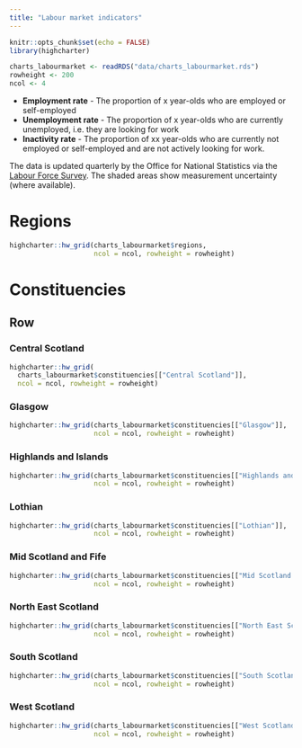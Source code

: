 ```yaml
---
title: "Labour market indicators"
---
```

  
```r
knitr::opts_chunk$set(echo = FALSE)
library(highcharter)
```

```r
charts_labourmarket <- readRDS("data/charts_labourmarket.rds")
rowheight <- 200
ncol <- 4
```

- **Employment rate** - The proportion of x year-olds who are employed or self-employed
- **Unemployment rate** - The proportion of x year-olds who are currently unemployed, i.e. they are looking for work
- **Inactivity rate** - The proportion of xx year-olds who are currently not employed or self-employed and are not actively looking for work.

The data is updated quarterly by the Office for National Statistics via the [Labour Force Survey](https://www.ons.gov.uk/employmentandlabourmarket/peopleinwork/employmentandemployeetypes/bulletins/regionallabourmarket/september2023). The shaded areas show measurement uncertainty (where available).

# Regions

```r
highcharter::hw_grid(charts_labourmarket$regions, 
                     ncol = ncol, rowheight = rowheight)
```

# Constituencies

## Row {.tabset .tabset-fade}

### Central Scotland {data-height=600}

```r
highcharter::hw_grid(
  charts_labourmarket$constituencies[["Central Scotland"]], 
  ncol = ncol, rowheight = rowheight)
```

### Glasgow

```r
highcharter::hw_grid(charts_labourmarket$constituencies[["Glasgow"]], 
                     ncol = ncol, rowheight = rowheight)
```

### Highlands and Islands

```r
highcharter::hw_grid(charts_labourmarket$constituencies[["Highlands and Islands"]],
                     ncol = ncol, rowheight = rowheight)
```

### Lothian

```r
highcharter::hw_grid(charts_labourmarket$constituencies[["Lothian"]], 
                     ncol = ncol, rowheight = rowheight)
```

### Mid Scotland and Fife

```r
highcharter::hw_grid(charts_labourmarket$constituencies[["Mid Scotland and Fife"]],
                     ncol = ncol, rowheight = rowheight)
```

### North East Scotland

```r
highcharter::hw_grid(charts_labourmarket$constituencies[["North East Scotland"]],
                     ncol = ncol, rowheight = rowheight)
```

### South Scotland

```r
highcharter::hw_grid(charts_labourmarket$constituencies[["South Scotland"]], 
                     ncol = ncol, rowheight = rowheight)
```

### West Scotland

```r
highcharter::hw_grid(charts_labourmarket$constituencies[["West Scotland"]], 
                     ncol = ncol, rowheight = rowheight)
```


